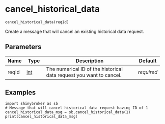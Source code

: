 # cancel_historical_data { #shinybroker.cancel_historical_data }

```python
cancel_historical_data(reqId)
```

Create a message that will cancel an existing historical data request.

## Parameters {.doc-section .doc-section-parameters}

| Name   | Type         | Description                                                         | Default    |
|--------|--------------|---------------------------------------------------------------------|------------|
| reqId  | [int](`int`) | The numerical ID of the historical data request you want to cancel. | _required_ |

## Examples {.doc-section .doc-section-examples}

```
import shinybroker as sb
# Message that will cancel historical data request having ID of 1
cancel_historical_data_msg = sb.cancel_historical_data(1)
print(cancel_historical_data_msg)
```